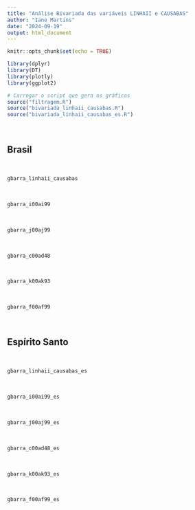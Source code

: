 ```yaml
---
title: "Análise Bivariada das variáveis LINHAII e CAUSABAS"
author: "Iane Martins"
date: "2024-09-19"
output: html_document
---
```


```r
knitr::opts_chunk$set(echo = TRUE)
```

```r
library(dplyr)
library(DT)
library(plotly)
library(ggplot2)
```

```r
# Carregar o script que gera os gráficos
source("filtragem.R")
source("bivariada_linhaii_causabas.R")
source("bivariada_linhaii_causabas_es.R")
```

<br>

## Brasil

<br>

```r
gbarra_linhaii_causabas
```

<br>

```r
gbarra_i00ai99
```

<br>

```r
gbarra_j00aj99
```

<br>

```r
gbarra_c00ad48
```

<br>

```r
gbarra_k00ak93
```

<br>

```r
gbarra_f00af99
```

<br>

## Espírito Santo

<br>

```r
gbarra_linhaii_causabas_es
```

<br>

```r
gbarra_i00ai99_es
```

<br>

```r
gbarra_j00aj99_es
```

<br>

```r
gbarra_c00ad48_es
```

<br>

```r
gbarra_k00ak93_es
```

<br>

```r
gbarra_f00af99_es
```

<br>


